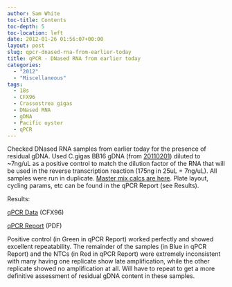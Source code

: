 ```yaml
---
author: Sam White
toc-title: Contents
toc-depth: 5
toc-location: left
date: 2012-01-26 01:56:07+00:00
layout: post
slug: qpcr-dnased-rna-from-earlier-today
title: qPCR - DNased RNA from earlier today
categories:
  - "2012"
  - "Miscellaneous"
tags:
  - 18s
  - CFX96
  - Crassostrea gigas
  - DNased RNA
  - gDNA
  - Pacific oyster
  - qPCR
---
```


Checked DNased RNA samples from earlier today for the presence of residual gDNA. Used C.gigas BB16 gDNA (from [20110201](/Sam%27s+Working+Notebook+Jan+2011+-+March+2011)) diluted to ~7ng/uL as a positive control to match the dilution factor of the RNA that will be used in the reverse transcription reaction (175ng in 25uL = 7ng/uL). All samples were run in duplicate. [Master mix calcs are here](https://eagle.fish.washington.edu/Arabidopsis//Notebook%20Workup%20Files/20120125-01.jpg). Plate layout, cycling params, etc can be found in the qPCR Report (see Results).

Results:

[qPCR Data](https://eagle.fish.washington.edu/Arabidopsis/qPCR/CFX96/Roberts%20Lab_2012-01-25%2014-52-29_CC009827.pcrd) (CFX96)

[qPCR Report](https://eagle.fish.washington.edu/Arabidopsis/qPCR/CFX96/Roberts%20Lab_2012-01-25%2014-52-29_CC009827.pdf) (PDF)

Positive control (in Green in qPCR Report) worked perfectly and showed excellent repeatability. The remainder of the samples (in Blue in qPCR Report) and the NTCs (in Red in qPCR Report) were extremely inconsistent with many having one replicate show late amplification, while the other replicate showed no amplification at all. Will have to repeat to get a more definitive assessment of residual gDNA content in these samples.
